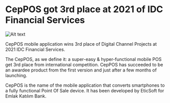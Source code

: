 # CepPOS got 3rd place at 2021 of IDC Financial Services
![Alt text](/src/assets/news/images/x.webp)

CepPOS mobile application wins 3rd place of Digital Channel Projects at 2021 IDC Financial Services.

The CepPOS, as we define it: a super-easy & hyper-functional mobile POS get 3rd place from international competition. CepPOS has succeeded to be an awardee product from the first version and just after a few months of launching.

CepPOS is the name of the mobile application that converts smartphones to a fully functional Point Of Sale device. It has been developed by EticSoft for Emlak Katılım Bank.